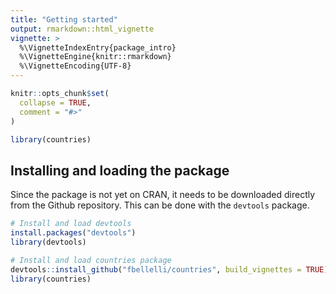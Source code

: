 ```yaml
---
title: "Getting started"
output: rmarkdown::html_vignette
vignette: >
  %\VignetteIndexEntry{package_intro}
  %\VignetteEngine{knitr::rmarkdown}
  %\VignetteEncoding{UTF-8}
---
```


```r
knitr::opts_chunk$set(
  collapse = TRUE,
  comment = "#>"
)

library(countries)
```



## Installing and loading the package

Since the package is not yet on CRAN, it needs to be downloaded directly from the Github repository. This can be done with the `devtools` package.

```r
# Install and load devtools
install.packages("devtools")
library(devtools)

# Install and load countries package
devtools::install_github("fbellelli/countries", build_vignettes = TRUE)
library(countries)
```

